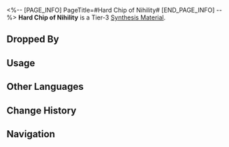 <%-- [PAGE_INFO]
PageTitle=#Hard Chip of Nihility#
[END_PAGE_INFO] --%>
{{Item Infobox
|id          = 182005
|image       = Item Hard Chip of Nihility.png
|type        = Synthesis Material
|invCategory = Other Materials
|rarity      = 3
|effect      = Tier 3 Synthesis Material
|description = A chip made of iron that seems to possess the power of Nihility.<br />It may have been a coin that people use to buy things.<br />But apparently, as the engravings on it fade away, its value went with them.
|source1     = [[Rivet Town: Imaginary Weavers or other enemies]]
}}
{{Description|''"I don't know what I'm writing between these quotation marks. What's the point of this item description? My life is meaningless, so is this piece of flavor text."''}}
'''Hard Chip of Nihility''' is a Tier-3 [[Synthesis Material]].

==Dropped By==
{{Dropped By}}

==Usage==
{{Craft Usage}}

==Other Languages==
{{Other Languages
|en   = Hard Chip of Nihility
|zhs  = 虚无硬片
|zht  = 虛無硬片
|ja   = 虚無の金属片
|ko   = 공허의 파편
|es   = Esquirla dura de la Nihilidad
|fr   = Fragment dur de la Nihilité
|ru   = Твёрдый кусочек Небытия
|th   = Hard Chip of Nihility
|vi   = Mảnh Hư Vô
|de   = Harter Chip der Nichtigkeit
|id   = Hard Chip of Nihility
|pt   = Lasca Dura de Inexistência
}}

==Change History==
{{Change History|1.0}}

==Navigation==
{{Synthesis Material Navbox}}